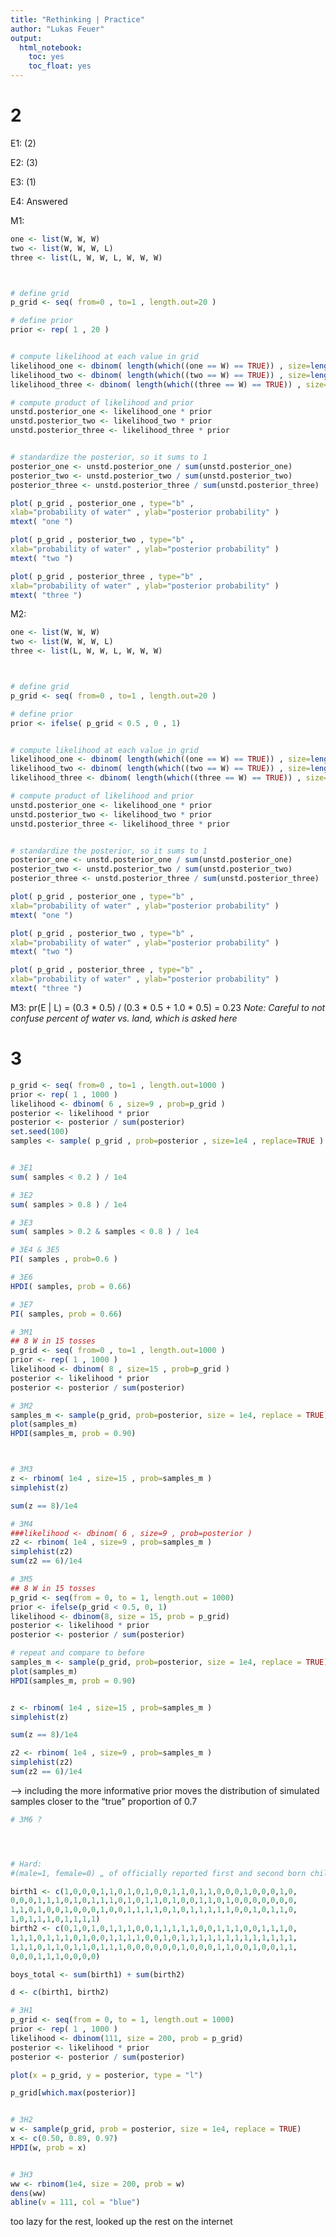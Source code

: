 ```yaml
---
title: "Rethinking | Practice"
author: "Lukas Feuer"
output:
  html_notebook:
    toc: yes
    toc_float: yes
---
```


# 2

E1: (2)

E2: (3)

E3: (1)

E4: Answered 

M1:
```r
one <- list(W, W, W)
two <- list(W, W, W, L)
three <- list(L, W, W, L, W, W, W)



# define grid
p_grid <- seq( from=0 , to=1 , length.out=20 )

# define prior
prior <- rep( 1 , 20 )


# compute likelihood at each value in grid
likelihood_one <- dbinom( length(which((one == W) == TRUE)) , size=length(one), prob=p_grid )
likelihood_two <- dbinom( length(which((two == W) == TRUE)) , size=length(two), prob=p_grid )
likelihood_three <- dbinom( length(which((three == W) == TRUE)) , size=length(three), prob=p_grid )

# compute product of likelihood and prior
unstd.posterior_one <- likelihood_one * prior
unstd.posterior_two <- likelihood_two * prior
unstd.posterior_three <- likelihood_three * prior


# standardize the posterior, so it sums to 1
posterior_one <- unstd.posterior_one / sum(unstd.posterior_one)
posterior_two <- unstd.posterior_two / sum(unstd.posterior_two)
posterior_three <- unstd.posterior_three / sum(unstd.posterior_three)

plot( p_grid , posterior_one , type="b" ,
xlab="probability of water" , ylab="posterior probability" )
mtext( "one ")

plot( p_grid , posterior_two , type="b" ,
xlab="probability of water" , ylab="posterior probability" )
mtext( "two ")

plot( p_grid , posterior_three , type="b" ,
xlab="probability of water" , ylab="posterior probability" )
mtext( "three ")
```

M2:
```r
one <- list(W, W, W)
two <- list(W, W, W, L)
three <- list(L, W, W, L, W, W, W)



# define grid
p_grid <- seq( from=0 , to=1 , length.out=20 )

# define prior
prior <- ifelse( p_grid < 0.5 , 0 , 1)


# compute likelihood at each value in grid
likelihood_one <- dbinom( length(which((one == W) == TRUE)) , size=length(one), prob=p_grid )
likelihood_two <- dbinom( length(which((two == W) == TRUE)) , size=length(two), prob=p_grid )
likelihood_three <- dbinom( length(which((three == W) == TRUE)) , size=length(three), prob=p_grid )

# compute product of likelihood and prior
unstd.posterior_one <- likelihood_one * prior
unstd.posterior_two <- likelihood_two * prior
unstd.posterior_three <- likelihood_three * prior


# standardize the posterior, so it sums to 1
posterior_one <- unstd.posterior_one / sum(unstd.posterior_one)
posterior_two <- unstd.posterior_two / sum(unstd.posterior_two)
posterior_three <- unstd.posterior_three / sum(unstd.posterior_three)

plot( p_grid , posterior_one , type="b" ,
xlab="probability of water" , ylab="posterior probability" )
mtext( "one ")

plot( p_grid , posterior_two , type="b" ,
xlab="probability of water" , ylab="posterior probability" )
mtext( "two ")

plot( p_grid , posterior_three , type="b" ,
xlab="probability of water" , ylab="posterior probability" )
mtext( "three ")
```


M3:
pr(E | L) = (0.3 * 0.5) / (0.3 * 0.5 + 1.0 * 0.5) = 0.23
*Note: Careful to not confuse percent of water vs. land, which is asked here*




# 3

```r
p_grid <- seq( from=0 , to=1 , length.out=1000 )
prior <- rep( 1 , 1000 )
likelihood <- dbinom( 6 , size=9 , prob=p_grid )
posterior <- likelihood * prior
posterior <- posterior / sum(posterior)
set.seed(100)
samples <- sample( p_grid , prob=posterior , size=1e4 , replace=TRUE )


# 3E1
sum( samples < 0.2 ) / 1e4

# 3E2
sum( samples > 0.8 ) / 1e4

# 3E3
sum( samples > 0.2 & samples < 0.8 ) / 1e4

# 3E4 & 3E5
PI( samples , prob=0.6 )

# 3E6
HPDI( samples, prob = 0.66)

# 3E7
PI( samples, prob = 0.66)

```

```r
# 3M1
## 8 W in 15 tosses
p_grid <- seq( from=0 , to=1 , length.out=1000 )
prior <- rep( 1 , 1000 )
likelihood <- dbinom( 8 , size=15 , prob=p_grid )
posterior <- likelihood * prior
posterior <- posterior / sum(posterior)

# 3M2
samples_m <- sample(p_grid, prob=posterior, size = 1e4, replace = TRUE)
plot(samples_m)
HPDI(samples_m, prob = 0.90)



# 3M3 
z <- rbinom( 1e4 , size=15 , prob=samples_m )
simplehist(z)

sum(z == 8)/1e4

# 3M4
###likelihood <- dbinom( 6 , size=9 , prob=posterior )
z2 <- rbinom( 1e4 , size=9 , prob=samples_m )
simplehist(z2)
sum(z2 == 6)/1e4
```

```r
# 3M5
## 8 W in 15 tosses
p_grid <- seq(from = 0, to = 1, length.out = 1000)
prior <- ifelse(p_grid < 0.5, 0, 1)
likelihood <- dbinom(8, size = 15, prob = p_grid)
posterior <- likelihood * prior
posterior <- posterior / sum(posterior)

# repeat and compare to before
samples_m <- sample(p_grid, prob=posterior, size = 1e4, replace = TRUE)
plot(samples_m)
HPDI(samples_m, prob = 0.90)


z <- rbinom( 1e4 , size=15 , prob=samples_m )
simplehist(z)

sum(z == 8)/1e4

z2 <- rbinom( 1e4 , size=9 , prob=samples_m )
simplehist(z2)
sum(z2 == 6)/1e4

```

--> including the more informative prior moves the distribution of simulated samples closer to the "true" proportion of 0.7 


```r
# 3M6 ? 




# Hard:
#(male=1, female=0) „ of officially reported first and second born children in 100 two-child families.“

birth1 <- c(1,0,0,0,1,1,0,1,0,1,0,0,1,1,0,1,1,0,0,0,1,0,0,0,1,0,
0,0,0,1,1,1,0,1,0,1,1,1,0,1,0,1,1,0,1,0,0,1,1,0,1,0,0,0,0,0,0,0,
1,1,0,1,0,0,1,0,0,0,1,0,0,1,1,1,1,0,1,0,1,1,1,1,1,0,0,1,0,1,1,0,
1,0,1,1,1,0,1,1,1,1)
birth2 <- c(0,1,0,1,0,1,1,1,0,0,1,1,1,1,1,0,0,1,1,1,0,0,1,1,1,0,
1,1,1,0,1,1,1,0,1,0,0,1,1,1,1,0,0,1,0,1,1,1,1,1,1,1,1,1,1,1,1,1,
1,1,1,0,1,1,0,1,1,0,1,1,1,0,0,0,0,0,0,1,0,0,0,1,1,0,0,1,0,0,1,1,
0,0,0,1,1,1,0,0,0,0)

boys_total <- sum(birth1) + sum(birth2)

d <- c(birth1, birth2)

# 3H1
p_grid <- seq(from = 0, to = 1, length.out = 1000)
prior <- rep( 1 , 1000 )
likelihood <- dbinom(111, size = 200, prob = p_grid)
posterior <- likelihood * prior
posterior <- posterior / sum(posterior)

plot(x = p_grid, y = posterior, type = "l")

p_grid[which.max(posterior)]


# 3H2
w <- sample(p_grid, prob = posterior, size = 1e4, replace = TRUE)
x <- c(0.50, 0.89, 0.97)
HPDI(w, prob = x)


# 3H3
ww <- rbinom(1e4, size = 200, prob = w)
dens(ww)
abline(v = 111, col = "blue")
```

too lazy for the rest, looked up the rest on the internet 

